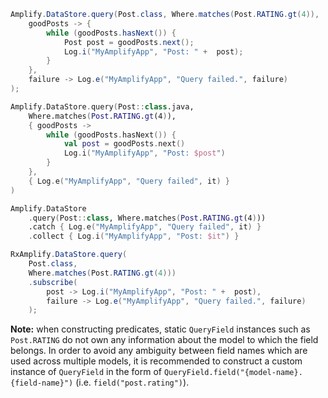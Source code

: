 <BlockSwitcher>
<CodeBlock name="Java">

```java
Amplify.DataStore.query(Post.class, Where.matches(Post.RATING.gt(4)),
    goodPosts -> {
        while (goodPosts.hasNext()) {
            Post post = goodPosts.next();
            Log.i("MyAmplifyApp", "Post: " +  post);
        }
    },
    failure -> Log.e("MyAmplifyApp", "Query failed.", failure)
);
```

</CodeBlock>
<CodeBlock name="Kotlin - Callbacks">

```kotlin
Amplify.DataStore.query(Post::class.java,
    Where.matches(Post.RATING.gt(4)),
    { goodPosts ->
        while (goodPosts.hasNext()) {
            val post = goodPosts.next()
            Log.i("MyAmplifyApp", "Post: $post")
        }
    },
    { Log.e("MyAmplifyApp", "Query failed", it) }
)
```

</CodeBlock>
<CodeBlock name="Kotlin - Coroutines (Beta)">

```kotlin
Amplify.DataStore
    .query(Post::class, Where.matches(Post.RATING.gt(4)))
    .catch { Log.e("MyAmplifyApp", "Query failed", it) }
    .collect { Log.i("MyAmplifyApp", "Post: $it") }
```

</CodeBlock>
<CodeBlock name="RxJava">

```java
RxAmplify.DataStore.query(
    Post.class,
    Where.matches(Post.RATING.gt(4)))
    .subscribe(
        post -> Log.i("MyAmplifyApp", "Post: " +  post),
        failure -> Log.e("MyAmplifyApp", "Query failed.", failure)
    );
```

</CodeBlock>
</BlockSwitcher>

<Callout warning>

**Note:** when constructing predicates, static `QueryField` instances such as `Post.RATING` do not own any information about the model to which the field belongs. In order to avoid any ambiguity between field names which are used across multiple models, it is recommended to construct a custom instance of `QueryField` in the form of `QueryField.field("{model-name}.{field-name}")` (i.e. `field("post.rating")`).

</Callout>
